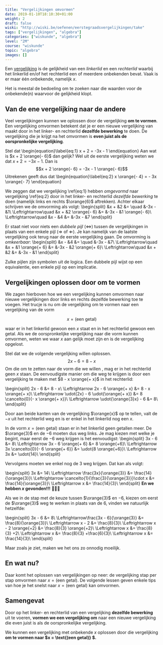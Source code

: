 ```yaml
---
title: "Vergelijkingen omvormen"
date: 2019-01-10T18:10:30+01:00
weight: 2
draft: false
wiski: "http://wiski.be/oefenen/eerstegraadsvergelijkingen/take"
tags: ["vergelijkingen", "algebra"]
categories: ["wiskunde", "algebra"]
level: "2M"
course: "wiskunde"
topic: "algebra"
images: []
---
```


Een [vergelijking](intro) is de gelijkheid van een _linkerlid_ en een _rechterlid_ waarbij het linkerlid en/of het rechterlid een of meerdere onbekenden bevat. Vaak is er maar één onbekende, namelijk $x$.

Het is meestal de bedoeling om te zoeken naar die waarden voor de onbekende(n) waarvoor de gelijkheid klopt.

## Van de ene vergelijking naar de andere

Veel vergelijkingen kunnen we oplossen door de vergelijking **om te vormen**. Een vergelijking omvormen betekent dat je er een nieuwe vergelijking van maakt door in het linker- en rechterlid **dezelfde bewerking** te doen. De vergelijking die je krijgt na het omvormen is **even juist als de oorspronkelijke vergelijking**.

Stel dat
\begin{equation}\label{eq:1}
x + 2 = -3x - 1
\end{equation}
Aan wat is $x + 2 \orange{- 6}$
dan gelijk? Wel uit de eerste vergelijking weten we dat $x + 2 = - 3x - 1$. Dan is
$$x + 2 \orange{- 6} = -3x - 1 \orange{- 6}$$
Uitrekenen geeft dus dat
\begin{equation}\label{eq:2}
x \orange{- 4} = - 3x \orange{- 7}
\end{equation}

We zeggen dat we vergelijking \ref{eq:1} hebben _omgevormd_ naar vergelijking \ref{eq:2} door in het linker- en rechterlid _dezelfde bewerking_ te doen (namelijk links en rechts $\orange{6}$ aftrekken).
Achter elkaar schrijven we de omvorming als volgt:
\begin{split}
&x + &2 &= \quad &-3x - &1\\
\Leftrightarrow\quad &x + &2 \orange{- 6} &= &-3x - &1 \orange{- 6}\\
\Leftrightarrow\quad &x - &4 &= &-3x - &7
\end{split}

<Expand title="Uitbreiding: dubbele pijlen">

Er staat niet voor niets een _dubbele pijl_ ($\Leftrightarrow$) tussen de vergelijkingen in plaats van een enkele pijl ($\Rightarrow$ of $\Leftarrow$). Je kan namelijk van de laatste vergelijking ook terug naar de eerste vergelijking gaan. De omvorming is _omkeerbaar_:
\begin{split}
&x - &4 &= \quad &-3x - &7\\
\Leftrightarrow\quad &x + &1 \orange{+ 6} &= &-3x - &2 \orange{+ 6}\\
\Leftrightarrow\quad &x + &2 &= &-3x - &1
\end{split}

Zulke pijlen zijn symbolen uit de logica. Een dubbele pijl wijst op een equivalentie, een enkele pijl op een implicatie.

</Expand>

## Vergelijkingen oplossen door om te vormen

We zagen hierboven hoe we een vergelijking kunnen omvormen naar nieuwe vergelijkingen door links en rechts dezelfde bewerking toe te voegen. Het trucje is nu om de vergelijking om te vormen naar een vergelijking van de vorm

$$x= \text{(een getal)}$$

waar er in het linkerlid gewoon een $x$ staat en in het rechterlid gewoon een getal. Als we de oorspronkelijke vergelijking naar die vorm kunnen omvormen, weten we waar $x$ aan gelijk moet zijn en is de vergelijking opgelost.

Stel dat we de volgende vergelijking willen oplossen.
$$2x - 6 = 8 - x$$
Om die om te zetten naar de vorm die we willen <Mute text="(namelijk $x= \text{(een getal)}$)" />, mag er in het rechterlid geen $x$ staan. De eenvoudigste manier om die weg te krijgen is door een vergelijking te maken met $8 - x \orange{+ x}$ in het rechterlid:

\begin{split}
2x - 6 &= 8 - x\\
 \Leftrightarrow 2x - 6 \orange{+ x} &= 8 - x \orange{+ x}\\
 \Leftrightarrow \udot{2x} - 6 \udot{\orange{+ x}} &= 8 \cancelto{0}{- x \orange{+ x}}\\
 \Leftrightarrow \udot{\orange{3}x} - 6 &= 8\\
\end{split}

Door aan beide kanten van de vergelijking $\orange{x}$ op te tellen, valt de $-x$ uit het rechterlid weg en is er enkel in het linkerlid nog een $x$.

In de vorm $x= \text{(een getal)}$ staan er in het linkerlid geen getallen meer. De $\orange{3}$ en de $-6$ moeten dus weg links. Je mag kiezen met welke je begint, maar eerst de $-6$ weg krijgen is het eenvoudigst:
\begin{split}
3x - 6 &= 8\\
 \Leftrightarrow 3x - 6 \orange{+ 6} &= 8 \orange{+6}\\
 \Leftrightarrow 3x \cancelto{0}{- 6 \orange{+ 6}} &= \udot{8 \orange{+6}}\\
 \Leftrightarrow 3x &= \udot{14}\\
\end{split}

Vervolgens moeten we enkel nog de $3$ weg krijgen. Dat kan als volgt:

\begin{split}
3x &= 14\\
 \Leftrightarrow \frac{3x}{\orange{3}} &= \frac{14}{\orange{3}}\\
 \Leftrightarrow \cancelto{1}{\frac{3}{\orange{3}}}\cdot x &= \frac{14}{\orange{3}}\\
 \Leftrightarrow x &= \frac{14}{3}\\
\end{split}
**En we hebben $x$ gevonden!!!** 🎉💃💪

<Expand title="Uitbreiding: via een andere weg">

Als we in de stap met de keuze tussen $\orange{3}$ en $-6$, kiezen om eerst de $\orange{3}$ weg te werken in plaats van de $6$, vinden we natuurlijk hetzelfde:

\begin{split}
3x - 6 &= 8\\
 \Leftrightarrow\frac{3x - 6}{\orange{3}} &= \frac{8}{\orange{3}}\\
 \Leftrightarrow x - 2 &= \frac{8}{3}\\
 \Leftrightarrow x - 2 \orange{+2} &= \frac{8}{3} \orange{+2}\\
 \Leftrightarrow x &= \frac{8}{3} +2\\
 \Leftrightarrow x &= \frac{8}{3} +\frac{6}{3}\\
 \Leftrightarrow x &= \frac{14}{3}\\
\end{split}

Maar zoals je ziet, maken we het ons zo onnodig moeilijk.

</Expand>

## En wat nu?

Daar komt het oplossen van vergelijkingen op neer: de vergelijking stap per stap omvormen naar $x=\text{(een getal)}$. De volgende lessen geven enkele tips van hoe je het snelst naar $x=\text{(een getal)}$ kan omvormen.

## Samengevat

<Attention title="Omvormen">

Door op het linker- en rechterlid van een vergelijking **dezelfde bewerking** uit te voeren, **vormen we een vergelijking om** naar een nieuwe vergelijking die even juist is als de oorspronkelijke vergelijking.
</Attention>

<Attention title="Oplossen door om te vormen">

We kunnen een vergelijking met onbekende $x$ oplossen door die vergelijking **om te vormen naar $x = \text{(een getal)} $.**
</Attention>

